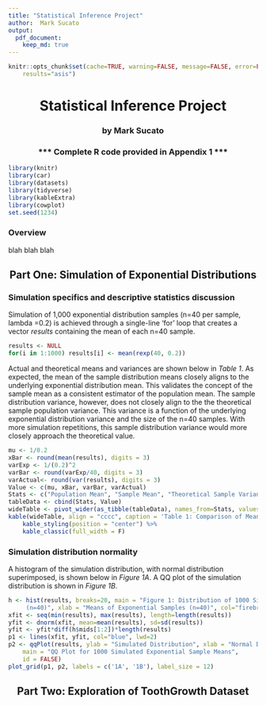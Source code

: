---
title: "Statistical Inference Project"
author:  Mark Sucato
output: 
  pdf_document:
    keep_md: true 
---
```{r include=FALSE}
knitr::opts_chunk$set(cache=TRUE, warning=FALSE, message=FALSE, error=FALSE,
	results="asis")
```
<center>
# Statistical Inference Project  
### by Mark Sucato
### *** Complete R code provided in Appendix 1 ***
</center>

```{r, echo=FALSE}
library(knitr)
library(car)
library(datasets)
library(tidyverse)
library(kableExtra)
library(cowplot)
set.seed(1234)
```

### Overview

blah blah blah

<center>
## Part One:  Simulation of Exponential Distributions
</center>

### Simulation specifics and descriptive statistics discussion

Simulation of 1,000 exponential distribution samples (n=40 per sample, lambda =0.2) is 
achieved through a single-line 'for' loop that creates a vector *results* 
containing the mean of each n=40 sample.

```{r}
results <- NULL
for(i in 1:1000) results[i] <- mean(rexp(40, 0.2))
```

Actual and theoretical means and variances are shown below in *Table 1*. As expected, the mean of the sample distribution means closely aligns to the underlying 
exponential distribution mean.  This validates the concept of the sample mean as a 
consistent estimator of the population mean. The sample distribution variance, however, does
not closely align to the the theoretical sample population variance.  This variance 
is a function of the underlying exponential distribution variance and the size of the 
n=40 samples.  With more simulation repetitions, this sample distribution variance would more closely 
approach the theoretical value.  

```{r, echo=FALSE}
mu <- 1/0.2         
xBar <- round(mean(results), digits = 3)
varExp <- 1/(0.2)^2     
varBar <- round(varExp/40, digits = 3)       
varActual<- round(var(results), digits = 3)  
Value <- c(mu, xBar, varBar, varActual)
Stats <- c("Population Mean", "Sample Mean", "Theoretical Sample Variance", "Actual Sample Variance")
tableData <- cbind(Stats, Value)
wideTable <- pivot_wider(as_tibble(tableData), names_from=Stats, values_from = Value)
kable(wideTable, align = "cccc", caption = 'Table 1: Comparison of Means and Variances') %>%
	kable_styling(position = "center") %>%
	kable_classic(full_width = F)
```

### Simulation distribution normality

A histogram of the simulation distribution, with normal distribution superimposed,
 is shown below in *Figure 1A*. A QQ plot of the simulation distribution is shown
in *Figure 1B*.

```{r, echo=FALSE}
h <- hist(results, breaks=20, main = "Figure 1: Distribution of 1000 Simulated Exponential Sample Means
	 (n=40)", xlab = "Means of Exponential Samples (n=40)", col="firebrick")
xfit <- seq(min(results), max(results), length=length(results))
yfit <- dnorm(xfit, mean=mean(results), sd=sd(results))
yfit <- yfit*diff(h$mids[1:2])*length(results)
p1 <- lines(xfit, yfit, col="blue", lwd=2)
p2 <- qqPlot(results, ylab = "Simulated Distribution", xlab = "Normal Distribution",
	main = "QQ Plot for 1000 Simulated Exponential Sample Means",
	id = FALSE)
plot_grid(p1, p2, labels = c('1A', '1B'), label_size = 12)

```

 





<center>
## Part Two:  Exploration of ToothGrowth Dataset  
</center>

